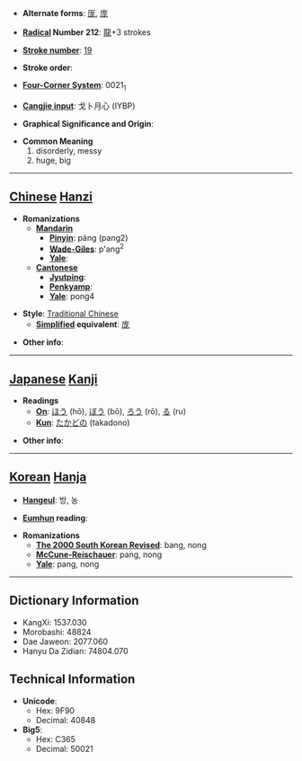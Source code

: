 * '''Alternate forms''': [[厐]], [[庞]]

* '''[[Wiktionary:Chinese radical index| Radical]] Number 212''': [[Wiktionary:Chinese radical index 龍|龍]]+3 strokes

* '''[[Wiktionary:Chinese total strokes index|Stroke number]]''': [[Wiktionary:Chinese total strokes index 19|19]]

* '''Stroke order''': 

* '''[[Wiktionary:Chinese four corner index|Four-Corner System]]''': 0021<sub>1</sub>

* '''[[Wiktionary:Chinese Cangjie index|Cangjie input]]''': 戈卜月心 (IYBP)

* '''Graphical Significance and Origin''': 

* '''Common Meaning'''
*#disorderly, messy
*# huge, big


----

== [[Chinese]] [[Hanzi]] ==

* '''Romanizations'''
** '''[[Mandarin]]'''
*** '''[[Pinyin]]''': páng (pang2)
*** '''[[Wade-Giles]]''': p'ang<sup>2</sup>
*** '''[[Yale]]''': 
** '''[[Cantonese]]'''
*** '''[[Jyutping]]''':
*** '''[[Penkyamp]]''': 
*** '''[[Yale]]''': pong4

* '''Style''': [[Traditional Chinese]] 
** '''[[Simplified Chinese|Simplified]] equivalent''': [[庞]]

* '''Other info''': 

----

== [[Japanese]] [[Kanji]] ==

* '''Readings'''
** '''[[On]]''': [[ほう]] (hō), [[ぼう]] (bō), [[ろう]] (rō), [[る]] (ru)
** '''[[Kun]]''': [[たかどの]] (takadono)

* '''Other info''':  

----

== [[Korean]] [[Hanja]] ==

* '''[[Hangeul]]''': 방, 농

* '''[[Eumhun]] reading''': 

* '''Romanizations'''
** '''[[The 2000 South Korean Revised Romanization|The 2000 South Korean Revised]]''': bang, nong
** '''[[McCune-Reischauer]]''': pang, nong
** '''[[Yale]]''': pang, nong

----

== Dictionary Information ==

* KangXi: 1537.030
* Morobashi: 48824
* Dae Jaweon: 2077.060
* Hanyu Da Zidian: 74804.070

== Technical Information ==

* '''Unicode''':
** Hex: 9F90
** Decimal: 40848
* '''Big5''':
** Hex: C365
** Decimal: 50021